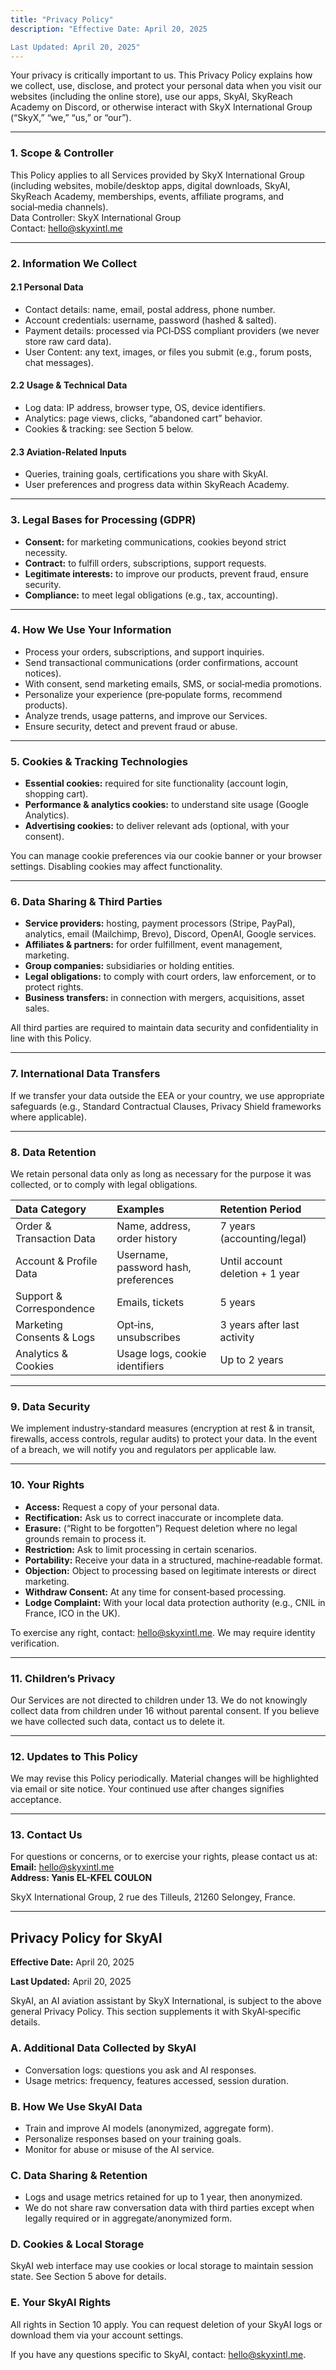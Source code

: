 ```yaml
---
title: "Privacy Policy"
description: "Effective Date: April 20, 2025

Last Updated: April 20, 2025"
---
```



Your privacy is critically important to us. This Privacy Policy explains how we collect, use, disclose, and protect your personal data when you visit our websites (including the online store), use our apps, SkyAI, SkyReach Academy on Discord, or otherwise interact with SkyX International Group (“SkyX,” “we,” “us,” or “our”).

---

### 1. Scope & Controller

This Policy applies to all Services provided by SkyX International Group (including websites, mobile/desktop apps, digital downloads, SkyAI, SkyReach Academy, memberships, events, affiliate programs, and social‑media channels).\
Data Controller: SkyX International Group\
Contact: hello@skyxintl.me

---

### 2. Information We Collect

#### 2.1 Personal Data

- Contact details: name, email, postal address, phone number.
- Account credentials: username, password (hashed & salted).
- Payment details: processed via PCI‑DSS compliant providers (we never store raw card data).
- User Content: any text, images, or files you submit (e.g., forum posts, chat messages).

#### 2.2 Usage & Technical Data

- Log data: IP address, browser type, OS, device identifiers.
- Analytics: page views, clicks, “abandoned cart” behavior.
- Cookies & tracking: see Section 5 below.

#### 2.3 Aviation‑Related Inputs

- Queries, training goals, certifications you share with SkyAI.
- User preferences and progress data within SkyReach Academy.

---

### 3. Legal Bases for Processing (GDPR)

- **Consent:** for marketing communications, cookies beyond strict necessity.
- **Contract:** to fulfill orders, subscriptions, support requests.
- **Legitimate interests:** to improve our products, prevent fraud, ensure security.
- **Compliance:** to meet legal obligations (e.g., tax, accounting).

---

### 4. How We Use Your Information

- Process your orders, subscriptions, and support inquiries.
- Send transactional communications (order confirmations, account notices).
- With consent, send marketing emails, SMS, or social‑media promotions.
- Personalize your experience (pre‑populate forms, recommend products).
- Analyze trends, usage patterns, and improve our Services.
- Ensure security, detect and prevent fraud or abuse.

---

### 5. Cookies & Tracking Technologies

- **Essential cookies:** required for site functionality (account login, shopping cart).
- **Performance & analytics cookies:** to understand site usage (Google Analytics).
- **Advertising cookies:** to deliver relevant ads (optional, with your consent).

You can manage cookie preferences via our cookie banner or your browser settings. Disabling cookies may affect functionality.

---

### 6. Data Sharing & Third Parties

- **Service providers:** hosting, payment processors (Stripe, PayPal), analytics, email (Mailchimp, Brevo), Discord, OpenAI, Google services.
- **Affiliates & partners:** for order fulfillment, event management, marketing.
- **Group companies:** subsidiaries or holding entities.
- **Legal obligations:** to comply with court orders, law enforcement, or to protect rights.
- **Business transfers:** in connection with mergers, acquisitions, asset sales.

All third parties are required to maintain data security and confidentiality in line with this Policy.

---

### 7. International Data Transfers

If we transfer your data outside the EEA or your country, we use appropriate safeguards (e.g., Standard Contractual Clauses, Privacy Shield frameworks where applicable).

---

### 8. Data Retention

We retain personal data only as long as necessary for the purpose it was collected, or to comply with legal obligations.

| Data Category             | Examples                             | Retention Period                 |
| :------------------------ | :----------------------------------- | :------------------------------- |
| Order & Transaction Data  | Name, address, order history         | 7 years (accounting/legal)       |
| Account & Profile Data    | Username, password hash, preferences | Until account deletion \+ 1 year |
| Support & Correspondence  | Emails, tickets                      | 5 years                          |
| Marketing Consents & Logs | Opt‑ins, unsubscribes                | 3 years after last activity      |
| Analytics & Cookies       | Usage logs, cookie identifiers       | Up to 2 years                    |

---

### 9. Data Security

We implement industry‑standard measures (encryption at rest & in transit, firewalls, access controls, regular audits) to protect your data. In the event of a breach, we will notify you and regulators per applicable law.

---

### 10. Your Rights

- **Access:** Request a copy of your personal data.
- **Rectification:** Ask us to correct inaccurate or incomplete data.
- **Erasure:** (“Right to be forgotten”) Request deletion where no legal grounds remain to process it.
- **Restriction:** Ask to limit processing in certain scenarios.
- **Portability:** Receive your data in a structured, machine‑readable format.
- **Objection:** Object to processing based on legitimate interests or direct marketing.
- **Withdraw Consent:** At any time for consent‑based processing.
- **Lodge Complaint:** With your local data protection authority (e.g., CNIL in France, ICO in the UK).

To exercise any right, contact: [hello@skyxintl.me](mailto:hello@skyxintl.me). We may require identity verification.

---

### 11. Children’s Privacy

Our Services are not directed to children under 13. We do not knowingly collect data from children under 16 without parental consent. If you believe we have collected such data, contact us to delete it.

---

### 12. Updates to This Policy

We may revise this Policy periodically. Material changes will be highlighted via email or site notice. Your continued use after changes signifies acceptance.

---

### 13. Contact Us

For questions or concerns, or to exercise your rights, please contact us at:\
**Email:** [hello@skyxintl.me](mailto:hello@skyxintl.me) \
**Address: Yanis EL-KFEL COULON** 

SkyX International Group, 2 rue des Tilleuls, 21260 Selongey, France.

---

## Privacy Policy for SkyAI

**Effective Date:** April 20, 2025

**Last Updated:** April 20, 2025

SkyAI, an AI aviation assistant by SkyX International, is subject to the above general Privacy Policy. This section supplements it with SkyAI‑specific details.

### A. Additional Data Collected by SkyAI

- Conversation logs: questions you ask and AI responses.
- Usage metrics: frequency, features accessed, session duration.

### B. How We Use SkyAI Data

- Train and improve AI models (anonymized, aggregate form).
- Personalize responses based on your training goals.
- Monitor for abuse or misuse of the AI service.

### C. Data Sharing & Retention

- Logs and usage metrics retained for up to 1 year, then anonymized.
- We do not share raw conversation data with third parties except when legally required or in aggregate/anonymized form.

### D. Cookies & Local Storage

SkyAI web interface may use cookies or local storage to maintain session state. See Section 5 above for details.

### E. Your SkyAI Rights

All rights in Section 10 apply. You can request deletion of your SkyAI logs or download them via your account settings.

If you have any questions specific to SkyAI, contact: [hello@skyxintl.me](mailto:hello@skyxintl.me).